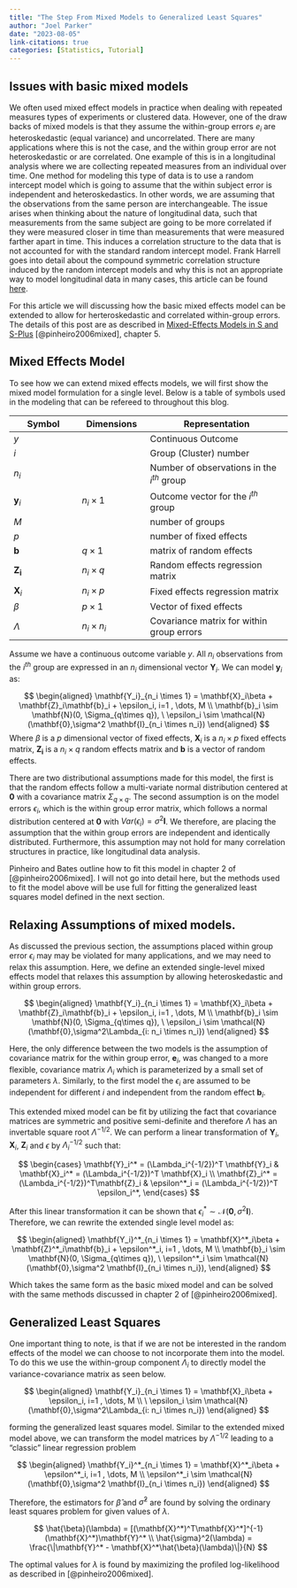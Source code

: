 ```yaml
---
title: "The Step From Mixed Models to Generalized Least Squares"
author: "Joel Parker"
date: "2023-08-05"
link-citations: true
categories: [Statistics, Tutorial]
---
```


## Issues with basic mixed models

We often used mixed effect models in practice when dealing with repeated measures types of experiments or clustered data. However, one of the draw backs of mixed models is that they assume the within-group errors $e_i$ are heteroskedastic (equal variance) and uncorrelated. There are many applications where this is not the case, and the within group error are not heteroskedastic or are correlated. One example of this is in a longitudinal analysis where we are collecting repeated measures from an individual over time. One method for modeling this type of data is to use a random intercept model which is going to assume that the within subject error is independent and heteroskedastics. In other words, we are assuming that the observations from the same person are interchangeable. The issue arises when thinking about the nature of longitudinal data, such that measurements from the same subject are going to be more correlated if they were measured closer in time than measurements that were measured farther apart in time. This induces a correlation structure to the data that is not accounted for with the standard random intercept model. Frank Harrell goes into detail about the compound symmetric correlation structure induced by the random intercept models and why this is not an appropriate way to model longitudinal data in many cases, this article can be found [here](https://www.fharrell.com/post/re/).

For this article we will discussing how the basic mixed effects model can be extended to allow for herteroskedastic and correlated within-group errors. The details of this post are as described in [Mixed-Effects Models in S and S-Plus](https://link.springer.com/chapter/10.1007/0-387-22747-4_3) [@pinheiro2006mixed], chapter 5.

## Mixed Effects Model

To see how we can extend mixed effects models, we will first show the mixed model formulation for a single level. Below is a table of symbols used in the modeling that can be refereed to throughout this blog.

| Symbol         | Dimensions       | Representation                               |
|------------------|------------------|-------------------------------------|
| $y$            |                  | Continuous Outcome                           |
| $i$            |                  | Group (Cluster) number                       |
| $n_i$          |                  | Number of observations in the $i^{th}$ group |
| $\mathbf{y}_i$ | $n_i \times 1$   | Outcome vector for the $i^{th}$ group        |
| $M$            |                  | number of groups                             |
| $p$            |                  | number of fixed effects                      |
| $\mathbf{b}$   | $q\times 1$      | matrix of random effects                     |
| $\mathbf{Z_i}$ | $n_i \times q$   | Random effects regression matrix             |
| $\mathbf{X}_i$ | $n_i \times p$   | Fixed effects regression matrix              |
| $\beta$        | $p \times 1$     | Vector of fixed effects                      |
| $\Lambda$      | $n_i \times n_i$ | Covariance matrix for within group errors    |

Assume we have a continuous outcome variable $y$. All $n_i$ observations from the $i^{th}$ group are expressed in an $n_i$ dimensional vector $\mathbf{Y}_i$. We can model $\mathbf{y}_i$ as:

$$
\begin{aligned}
\mathbf{Y_i}_{n_i \times 1} = \mathbf{X}_i\beta + \mathbf{Z}_i\mathbf{b}_i + \epsilon_i,  i=1 , \dots, M \\
\mathbf{b}_i \sim \mathbf{N}(0, \Sigma_{q\times q}), \ \epsilon_i \sim \mathcal{N}(\mathbf{0},\sigma^2 \mathbf{I}_{n_i \times n_i})
\end{aligned}
$$ Where $\beta$ is a $p$ dimensional vector of fixed effects, $\mathbf{X}_i$ is a $n_i \times p$ fixed effects matrix, $\mathbf{Z_i}$ is a $n_i \times q$ random effects matrix and $\mathbf{b}$ is a vector of random effects.

There are two distributional assumptions made for this model, the first is that the random effects follow a multi-variate normal distribution centered at $\mathbf{0}$ with a covariance matrix $\Sigma_{q \times q}$. The second assumption is on the model errors $\epsilon_i$, which is the within group error matrix, which follows a normal distribution centered at $\mathbf{0}$ with $Var(\epsilon_i) = \sigma^2 \mathbf{I}$. We therefore, are placing the assumption that the within group errors are independent and identically distributed. Furthermore, this assumption may not hold for many correlation structures in practice, like longitudinal data analysis.

Pinheiro and Bates outline how to fit this model in chapter 2 of [@pinheiro2006mixed]. I will not go into detail here, but the methods used to fit the model above will be use full for fitting the generalized least squares model defined in the next section.

## Relaxing Assumptions of mixed models.

As discussed the previous section, the assumptions placed within group error $\epsilon_i$ may may be violated for many applications, and we may need to relax this assumption. Here, we define an extended single-level mixed effects model that relaxes this assumption by allowing heteroskedastic and within group errors.

$$
\begin{aligned}
\mathbf{Y_i}_{n_i \times 1} = \mathbf{X}_i\beta + \mathbf{Z}_i\mathbf{b}_i + \epsilon_i,  i=1 , \dots, M \\
\mathbf{b}_i \sim \mathbf{N}(0, \Sigma_{q\times q}), \ \epsilon_i \sim \mathcal{N}(\mathbf{0},\sigma^2\Lambda_{i: n_i \times n_i})
\end{aligned}
$$

Here, the only difference between the two models is the assumption of covariance matrix for the within group error, $\mathbf{e}_i$, was changed to a more flexible, covariance matrix $\Lambda_i$ which is parameterized by a small set of parameters $\lambda$. Similarly, to the first model the $\epsilon_i$ are assumed to be independent for different $i$ and independent from the random effect $\mathbf{b}_i$.

This extended mixed model can be fit by utilizing the fact that covariance matrices are symmetric and positive semi-definite and therefore $\Lambda$ has an invertable square root $\Lambda^{-1/2}$. We can perform a linear transformation of $\mathbf{Y}_i$, $\mathbf{X}_i$, $\mathbf{Z}_i$ and $\epsilon$ by $\Lambda_i^{-1/2}$ such that:

$$
\begin{cases}
\mathbf{Y}_i^* = (\Lambda_i^{-1/2})^T \mathbf{Y}_i & \mathbf{X}_i^* = (\Lambda_i^{-1/2})^T \mathbf{X}_i \\
\mathbf{Z}_i^* = (\Lambda_i^{-1/2})^T\mathbf{Z}_i & \epsilon^*_i = (\Lambda_i^{-1/2})^T \epsilon_i^*,
\end{cases}
$$

After this linear transformation it can be shown that $\epsilon^*_i\sim \mathcal{N}(\mathbf{0},\sigma^2\mathbf{I})$. Therefore, we can rewrite the extended single level model as: 

$$
\begin{aligned}
\mathbf{Y_i}^*_{n_i \times 1} = \mathbf{X}^*_i\beta + \mathbf{Z}^*_i\mathbf{b}_i + \epsilon^*_i,  i=1 , \dots, M \\
\mathbf{b}_i \sim \mathbf{N}(0, \Sigma_{q\times q}), \ \epsilon^*_i \sim \mathcal{N}(\mathbf{0},\sigma^2 \mathbf{I}_{n_i \times n_i}),
\end{aligned}
$$

Which takes the same form as the basic mixed model and can be solved with the same methods discussed in chapter 2 of [@pinheiro2006mixed].

## Generalized Least Squares

One important thing to note, is that if we are not be interested in the random effects of the model we can choose to not incorporate them into the model. To do this we use the within-group component $\Lambda_i$ to directly model the variance-covariance matrix as seen below.

$$
\begin{aligned}
\mathbf{Y_i}_{n_i \times 1} = \mathbf{X}_i\beta  + \epsilon_i,  i=1 , \dots, M \\
 \ \epsilon_i \sim \mathcal{N}(\mathbf{0},\sigma^2\Lambda_{i: n_i \times n_i})
\end{aligned}
$$

forming the generalized least squares model. Similar to the extended mixed model above, we can transform the model matrices by $\Lambda^{-1/2}$ leading to a "classic" linear regression problem

$$
\begin{aligned}
\mathbf{Y_i}^*_{n_i \times 1} = \mathbf{X}^*_i\beta + \epsilon^*_i,  i=1 , \dots, M \\
 \epsilon^*_i \sim \mathcal{N}(\mathbf{0},\sigma^2 \mathbf{I}_{n_i \times n_i})
\end{aligned}
$$ 

Therefore, the estimators for $\hat{\beta}$ and $\hat{\sigma}^2$ are found by solving the ordinary least squares problem for given values of $\lambda$.

$$
\hat{\beta}(\lambda) = [(\mathbf{X}^*)^T\mathbf{X}^*]^{-1}(\mathbf{X}^*)\mathbf{Y}^* \\ 
\hat{\sigma}^2(\lambda) = \frac{\|\mathbf{Y}^* - \mathbf{X}^*\hat{\beta}(\lambda)\|}{N}
$$ 

The optimal values for $\lambda$ is found by maximizing the profiled log-likelihood as described in [@pinheiro2006mixed].
